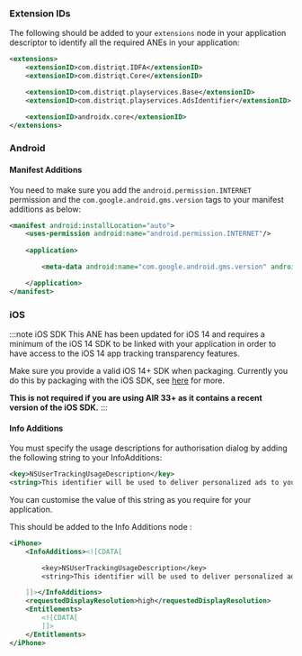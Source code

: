 
### Extension IDs

The following should be added to your `extensions` node in your application descriptor to identify all the required ANEs in your application:

```xml
<extensions>
    <extensionID>com.distriqt.IDFA</extensionID>
    <extensionID>com.distriqt.Core</extensionID>

    <extensionID>com.distriqt.playservices.Base</extensionID>
    <extensionID>com.distriqt.playservices.AdsIdentifier</extensionID>

    <extensionID>androidx.core</extensionID>
</extensions>
```



### Android 

#### Manifest Additions 

You need to make sure you add the `android.permission.INTERNET` permission and the 
`com.google.android.gms.version` tags to your manifest additions as below:


```xml
<manifest android:installLocation="auto">
	<uses-permission android:name="android.permission.INTERNET"/>
    
    <application>

        <meta-data android:name="com.google.android.gms.version" android:value="@integer/google_play_services_version" />

    </application>
</manifest>
```



### iOS 

:::note iOS SDK
This ANE has been updated for iOS 14 and requires a minimum of the iOS 14 SDK to be linked with your application in order to have access to the iOS 14 app tracking transparency features.

Make sure you provide a valid iOS 14+ SDK when packaging. Currently you do this by packaging with the iOS SDK, see [here](/docs/tutorials/ios-sdk-custom) for more.

**This is not required if you are using AIR 33+ as it contains a recent version of the iOS SDK.**
:::


#### Info Additions

You must specify the usage descriptions for authorisation dialog by adding the following string to your InfoAdditions:

```xml
<key>NSUserTrackingUsageDescription</key>
<string>This identifier will be used to deliver personalized ads to you.</string>
```

You can customise the value of this string as you require for your application.

This should be added to the Info Additions node :

```xml
<iPhone>
    <InfoAdditions><![CDATA[

        <key>NSUserTrackingUsageDescription</key>
        <string>This identifier will be used to deliver personalized ads to you.</string>

    ]]></InfoAdditions>
    <requestedDisplayResolution>high</requestedDisplayResolution>
    <Entitlements>
        <![CDATA[
        ]]>
    </Entitlements>
</iPhone>
```


